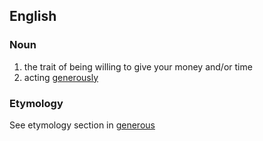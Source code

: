 == English ==
=== Noun ===
# the trait of being willing to give your money and/or time
# acting [[generously]]

=== Etymology ===
See etymology section in [[generous]]